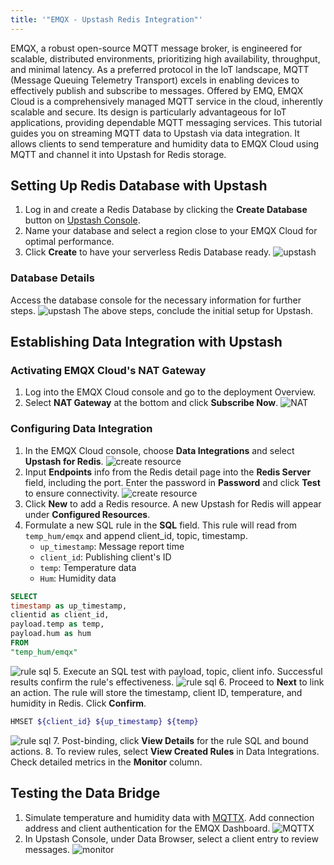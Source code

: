 ```yaml
---
title: '"EMQX - Upstash Redis Integration"'
---
```

EMQX, a robust open-source MQTT message broker, is engineered for scalable, distributed environments, prioritizing high
availability, throughput, and minimal latency. As a preferred protocol in the IoT landscape, MQTT (Message Queuing
Telemetry Transport) excels in enabling devices to effectively publish and subscribe to messages.
Offered by EMQ, EMQX Cloud is a comprehensively managed MQTT service in the cloud, inherently scalable and secure. Its
design is particularly advantageous for IoT applications, providing dependable MQTT messaging services.
This tutorial guides you on streaming MQTT data to Upstash via data integration. It allows clients to send temperature
and humidity data to EMQX Cloud using MQTT and channel it into Upstash for Redis storage.
## Setting Up Redis Database with Upstash
1. Log in and create a Redis Database by clicking the **Create Database** button on [Upstash Console](https://console.upstash.com).
2. Name your database and select a region close to your EMQX Cloud for optimal performance.
3. Click **Create** to have your serverless Redis Database ready.
![upstash](https://raw.githubusercontent.com/emqx/cloud-docs/master/en_US/rule_engine/_assets/upstash_redis_01.png)
### Database Details
Access the database console for the necessary information for further steps.
![upstash](https://raw.githubusercontent.com/emqx/cloud-docs/master/en_US/rule_engine/_assets/upstash_redis_02.png)
The above steps, conclude the initial setup for Upstash.
## Establishing Data Integration with Upstash
### Activating EMQX Cloud's NAT Gateway
1. Log into the EMQX Cloud console and go to the deployment Overview.
2. Select **NAT Gateway** at the bottom and click **Subscribe Now**.
![NAT](https://raw.githubusercontent.com/emqx/cloud-docs/master/en_US/rule_engine/_assets/public_nat.png)
### Configuring Data Integration
1. In the EMQX Cloud console, choose **Data Integrations** and select **Upstash for Redis**.
   ![create resource](https://raw.githubusercontent.com/emqx/cloud-docs/master/en_US/rule_engine/_assets/upstash_redis_03.png)
2. Input **Endpoints** info from the Redis detail page into the **Redis Server** field, including the port. Enter the
   password in **Password** and click **Test** to ensure connectivity.
   ![create resource](https://raw.githubusercontent.com/emqx/cloud-docs/master/en_US/rule_engine/_assets/upstash_redis_04.png)
3. Click **New** to add a Redis resource. A new Upstash for Redis will appear under **Configured Resources**.
4. Formulate a new SQL rule in the **SQL** field. This rule will read from `temp_hum/emqx` and append client_id, topic,
   timestamp.
    - `up_timestamp`: Message report time
    - `client_id`: Publishing client's ID
    - `temp`: Temperature data
    - `Hum`: Humidity data
```sql
SELECT
timestamp as up_timestamp,
clientid as client_id,
payload.temp as temp,
payload.hum as hum
FROM
"temp_hum/emqx"
```
![rule sql](https://raw.githubusercontent.com/emqx/cloud-docs/master/en_US/rule_engine/_assets/kafka_create_sql.png)
5. Execute an SQL test with payload, topic, client info. Successful results confirm the rule's effectiveness.
   ![rule sql](https://raw.githubusercontent.com/emqx/cloud-docs/master/en_US/rule_engine/_assets/kafka_create_sql_test.png)
6. Proceed to **Next** to link an action. The rule will store the timestamp, client ID, temperature, and humidity in
   Redis. Click **Confirm**.
   ```bash
   HMSET ${client_id} ${up_timestamp} ${temp}
   ```
   ![rule sql](https://raw.githubusercontent.com/emqx/cloud-docs/master/en_US/rule_engine/_assets/upstash_redis_05.png)
7. Post-binding, click **View Details** for the rule SQL and bound actions.
8. To review rules, select **View Created Rules** in Data Integrations. Check detailed metrics in the **Monitor**
   column.
## Testing the Data Bridge
1. Simulate temperature and humidity data with [MQTTX](https://mqttx.app/). Add connection address and client
   authentication for the EMQX Dashboard.
   ![MQTTX](https://raw.githubusercontent.com/emqx/cloud-docs/master/en_US/rule_engine/_assets/upstash_kafka_06.png)
2. In Upstash Console, under Data Browser, select a client entry to review messages.
   ![monitor](https://raw.githubusercontent.com/emqx/cloud-docs/master/en_US/rule_engine/_assets/upstash_redis_07.png)